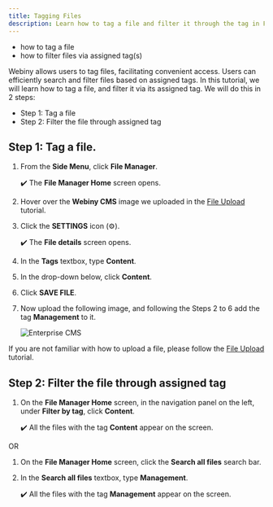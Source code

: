 ```yaml
---
title: Tagging Files
description: Learn how to tag a file and filter it through the tag in File Manager.
---
```



<Alert type="success" title="WHAT YOU'LL LEARN">

- how to tag a file
- how to filter files via assigned tag(s)

</Alert>

Webiny allows users to tag files, facilitating convenient access. Users can efficiently search and filter files based on assigned tags. In this tutorial, we will learn how to tag a file, and filter it via its assigned tag. We will do this in 2 steps:

- Step 1: Tag a file
- Step 2: Filter the file through assigned tag


## Step 1: Tag a file.

1. From the **Side Menu**, click **File Manager**.

    ✔️ The **File Manager Home** screen opens.

2. Hover over the **Webiny CMS** image we uploaded in the [File Upload](../file-manager/upload-file) tutorial.

3. Click the **SETTINGS** icon (⚙️).

    ✔️ The **File details** screen opens.

4. In the **Tags** textbox, type **Content**.

5. In the drop-down below, click **Content**.

6. Click **SAVE FILE**.

7. Now upload the following image, and following the Steps 2 to 6 add the tag **Management** to it.

    ![Enterprise CMS](./assets/tagging-files/enterprise-cms.jpeg)

If you are not familiar with how to upload a file, please follow the [File Upload ](../file-manager/upload-file) tutorial.


## Step 2: Filter the file through assigned tag

1. On the **File Manager Home** screen, in the navigation panel on the left, under **Filter by tag**, click **Content**.

    ✔️ All the files with the tag **Content** appear on the screen.

OR

1. On the **File Manager Home** screen, click the **Search all files** search bar.

2. In the **Search all files** textbox, type **Management**.

    ✔️ All the files with the tag **Management** appear on the screen.

    